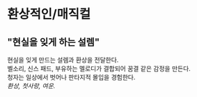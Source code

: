 # 환상적인/매직컬
## "현실을 잊게 하는 설렘"
현실을 잊게 만드는 설렘과 환상을 전달한다.  
벨소리, 신스 패드, 부유하는 멜로디가 결합되어 꿈결 같은 감정을 만든다.  
청자는 일상에서 벗어나 판타지적 몰입을 경험한다.  
*환상, 첫사랑, 여운.*